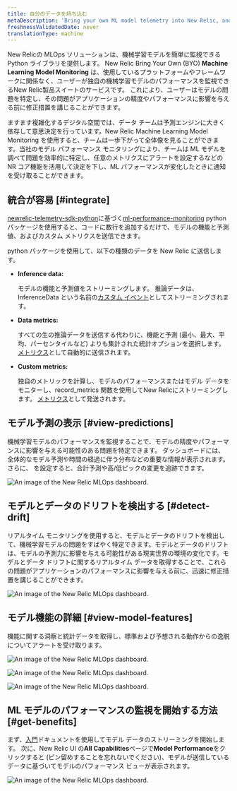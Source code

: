 ```yaml
---
title: 自分のデータを持ち込む
metaDescription: 'Bring your own ML model telemetry into New Relic, and start getting value from your ML model data in just a few minutes'
freshnessValidatedDate: never
translationType: machine
---
```








New Relicの MLOps ソリューションは、機械学習モデルを簡単に監視できる Python ライブラリを提供します。 New Relic Bring Your Own (BYO) <DNT>**Machine Learning Model Monitoring**</DNT> は、使用しているプラットフォームやフレームワークに関係なく、ユーザーが独自の機械学習モデルのパフォーマンスを監視できるNew Relic製品スイートのサービスです。 これにより、ユーザーはモデルの問題を特定し、その問題がアプリケーションの精度やパフォーマンスに影響を与える前に修正措置を講じることができます。

ますます複雑化するデジタル空間では、データ チームは予測エンジンに大きく依存して意思決定を行っています。New Relic Machine Learning Model Monitoring を使用すると、チームは一歩下がって全体像を見ることができます。当社のモデル パフォーマンス モニタリングにより、チームは ML モデルを調べて問題を効率的に特定し、任意のメトリクスにアラートを設定するなどの NR コア機能を活用して決定を下し、ML パフォーマンスが変化したときに通知を受け取ることができます。

## 統合が容易 [#integrate]

[newrelic-telemetry-sdk-python](https://github.com/newrelic/newrelic-telemetry-sdk-python)に基づく[ml-performance-monitoring](https://github.com/newrelic-experimental/ml-performance-monitoring) python パッケージを使用すると、コードに数行を追加するだけで、モデルの機能と予測値、およびカスタム メトリクスを送信できます。

python パッケージを使用して、以下の種類のデータを New Relic に送信します。

* <DNT>**Inference data:**</DNT>

  モデルの機能と予測値をストリーミングします。 推論データは、InferenceData という名前の[カスタム イベント](/docs/data-apis/ingest-apis/introduction-event-api/)としてストリーミングされます。

* <DNT>**Data metrics:**</DNT>

  すべての生の推論データを送信する代わりに、機能と予測 (最小、最大、平均、パーセンタイルなど) よりも集計された統計オプションを選択します。 [メトリクス](/docs/data-apis/ingest-apis/metric-api/introduction-metric-api/)として自動的に送信されます。

* <DNT>**Custom metrics:**</DNT>

  独自のメトリックを計算し、モデルのパフォーマンスまたはモデル データをモニターし、record_metrics 関数を使用してNew Relicにストリーミングします。 [メトリクス](/docs/data-apis/ingest-apis/metric-api/introduction-metric-api/)として発送されます。

## モデル予測の表示 [#view-predictions]

機械学習モデルのパフォーマンスを監視することで、モデルの精度やパフォーマンスに影響を与える可能性のある問題を特定できます。 ダッシュボードには、全体的なモデル予測や時間の経過に伴う分布などの重要な情報が表示されます。 さらに、 <InlinePopover type="alerts"/>を設定すると、合計予測や高/低ピックの変更を追跡できます。

<img
  title="An image of the model performance and predictions in New Relic"
  alt="An image of the New Relic MLOps dashboard."
  src={modelperformancemonitoringPredictions}
/>

## モデルとデータのドリフトを検出する [#detect-drift]

リアルタイム モニタリングを使用すると、モデルとデータのドリフトを検出して、機械学習モデルの問題をすばやく特定できます。モデルとデータのドリフトは、モデルの予測力に影響を与える可能性がある現実世界の環境の変化です。モデルとデータ ドリフトに関するリアルタイム データを取得することで、これらの問題がアプリケーションのパフォーマンスに影響を与える前に、迅速に修正措置を講じることができます。

<img
  title="An image of the model and data drift in New Relic"
  alt="An image of the New Relic MLOps dashboard."
  src={modelperformancemonitoringPerformanceDrift}
/>

## モデル機能の詳細 [#view-model-features]

機能に関する洞察と統計データを取得し、標準および予想される動作からの逸脱についてアラートを受け取ります。

<img
  title="An image of the model features in New Relic"
  alt="An image of the New Relic MLOps dashboard."
  src={modelperformancemonitoringModelFeatures}
/>

<img
  title="An image of the feature distribution in New Relic"
  alt="An image of the New Relic MLOps dashboard."
  src={modelperformancemonitoringFeatureDistribution}
/>

<img
  title="An image of the model count, missing values, and standard deviation in New Relic"
  alt="An image of the New Relic MLOps dashboard."
  src={modelperformancemonitoringStandardDeviation}
/>

## ML モデルのパフォーマンスの監視を開始する方法 [#get-benefits]

まず、[入門](/docs/mlops/bring-your-own/getting-started-byo/)ドキュメントを使用してモデル データのストリーミングを開始します。 次に、New Relic UI の<DNT>**All Capabilities**</DNT>ページで<DNT>**Model Performance**</DNT>をクリックすると (ピン留めすることを忘れないでください)、モデルが送信しているデータに基づいてモデルのパフォーマンス ビューが表示されます。

<img
  title="An image of the model performance tab in the New Relic navigation menu"
  alt="An image of the New Relic MLOps dashboard."
  src={modelperformancemonitoringModelPerformanceTab}
/>